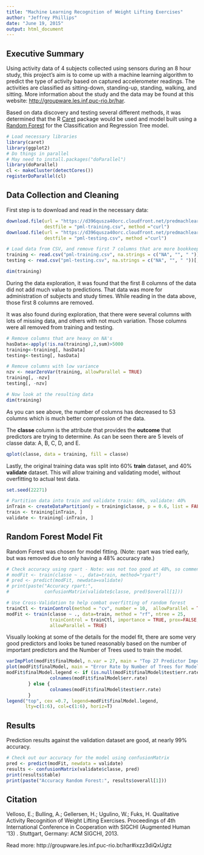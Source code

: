 ```yaml
---
title: "Machine Learning Recognition of Weight Lifting Exercises"
author: "Jeffrey Phillips"
date: "June 19, 2015"
output: html_document
---
```


## Executive Summary
Using activity data of 4 subjects collected using sensors during an 8 hour study, this project's aim is to
come up with a machine learning algorithm to predict the type of activity based on captured
accelerometer readings.  The activities are classified as sitting-down, standing-up, standing, walking,
and sitting. More information about the study and the data may be found at this website: 
[http://groupware.les.inf.puc-rio.br/har](http://groupware.les.inf.puc-rio.br/har).

Based on data discovery and testing several different methods, it was determined that the R
[Caret](http://caret.r-forge.r-project.org/) package would be used and model built using 
a [Random Forest](http://cran.r-project.org/web/packages/randomForest/index.html) for the
Classification and Regression Tree model.

```r
# Load necessary libraries
library(caret)
library(ggplot2)
# Do things in parallel
# May need to install.packages("doParallel")
library(doParallel)
cl <- makeCluster(detectCores())
registerDoParallel(cl)
```

## Data Collection and Cleaning
First step is to download and read in the necessary data:

```r
download.file(url = "https://d396qusza40orc.cloudfront.net/predmachlearn/pml-training.csv",
              destfile = "pml-training.csv", method ="curl")
download.file(url = "https://d396qusza40orc.cloudfront.net/predmachlearn/pml-testing.csv",
              destfile = "pml-testing.csv", method ="curl")

# Load data from CSV, and remove first 7 columns that are more bookkeeping info. 
training <- read.csv("pml-training.csv", na.strings = c("NA", "", " "))[,-(0:7)]
testing <- read.csv("pml-testing.csv", na.strings = c("NA", "", " "))[,-(0:7)]
```
```r
dim(training)
```

During the data exploration, it was found that the first 8 columns of the data did not add
much value to predictions.  That data was more for administration of subjects and study times.
While reading in the data above, those first 8 columns are removed.

It was also found during exploration, that there were several columns with lots of missing data, and
others with not much variation.  Those columns were all removed from training and testing.

```r
# Remove columns that are heavy on NA's
hasData<-apply(!is.na(training),2,sum)>5000
training<-training[, hasData]
testing<-testing[, hasData]

# Remove columns with low variance
nzv <- nearZeroVar(training, allowParallel = TRUE)
training[, -nzv]
testing[, -nzv]
```

```r
# Now look at the resulting data
dim(training)
```

As you can see above, the number of columns has decreased to 53 columns which is much better compression
of the data.

The **classe** column is the attribute that provides the **outcome** that predictors are trying to determine.
As can be seen there are 5 levels of classe data: A, B, C, D, and E.

```r
qplot(classe, data = training, fill = classe)
```

Lastly, the original training data was split into 60% **train** dataset, and 40% **validate** dataset.
This will allow training and validating model, without overfitting to actual test data.

```r
set.seed(22271)

# Partition data into train and validate train: 60%, validate: 40%
inTrain <- createDataPartition(y = training$classe, p = 0.6, list = FALSE)
train <- training[inTrain, ]
validate <- training[-inTrain, ]
```

## Random Forest Model Fit

Random Forest was chosen for model fitting.  (Note: rpart was tried early, but was removed due to
only having a 48% accuracy rate.)

```r

# Check accuracy using rpart - Note: was not too good at 48%, so commented
# modFit <- train(classe ~ ., data=train, method="rpart")
# pred <- predict(modFit, newdata=validate)
# print(paste("Accuracy rpart:", 
#             confusionMatrix(validate$classe, pred)$overall[1]))

# Use Cross-Validation to help combat overfitting of random forest
trainCtl <- trainControl(method = "cv", number = 10,  allowParallel = TRUE)
modFit <- train(classe ~ ., data=train, method = "rf", ntree = 25, 
                trainControl = trainCtl, importance = TRUE, prox=FALSE, 
                allowParallel = TRUE)
```

Visually looking at some of the details for the model fit, there are some very good predictors and looks
be tuned reasonably based on the number of important predictors and the Number of Trees used to train the
model.

```r
varImpPlot(modFit$finalModel, n.var = 27, main = "Top 27 Predictor Importance Measured by Random Forest")
plot(modFit$finalModel, main = "Error Rate by Number of Trees for Model Fit")
modFit$finalModel.legend <- if (is.null(modFit$finalModel$test$err.rate)) {
                colnames(modFit$finalModel$err.rate)
        } else {
                colnames(modFit$finalModel$test$err.rate)
        }
legend("top", cex =0.7, legend=modFit$finalModel.legend, 
       lty=c(1:6), col=c(1:6), horiz=T)

```

## Results

Prediction results against the validation dataset are good, at nearly 99% accuracy.

```r
# Check out our accuracy for the model using confusionMatrix
pred <- predict(modFit, newdata = validate)
results <- confusionMatrix(validate$classe, pred)
print(results$table)
print(paste("Accuracy Random Forest:", results$overall[1]))
```

## Citation

Velloso, E.; Bulling, A.; Gellersen, H.; Ugulino, W.; Fuks, H. Qualitative Activity Recognition of Weight Lifting Exercises. Proceedings of 4th International Conference in Cooperation with SIGCHI (Augmented Human '13) . Stuttgart, Germany: ACM SIGCHI, 2013.

Read more: http://groupware.les.inf.puc-rio.br/har#ixzz3diQxUgtz
